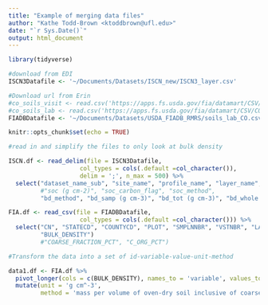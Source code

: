 ```yaml
---
title: "Example of merging data files"
author: "Kathe Todd-Brown <ktoddbrown@ufl.edu>"
date: "`r Sys.Date()`"
output: html_document
---
```


```r
library(tidyverse)

#download from EDI
ISCN3Datafile <- '~/Documents/Datasets/ISCN_new/ISCN3_layer.csv'

#Download url from Erin
#co_soils_visit <- read.csv('https://apps.fs.usda.gov/fia/datamart/CSV/CO_SOILS_VISIT.csv')
#co_soils_lab <- read.csv('https://apps.fs.usda.gov/fia/datamart/CSV/CO_SOILS_LAB.csv')
FIADBDatafile <- '~/Documents/Datasets/USDA_FIADB_RMRS/soils_lab_CO.csv'

knitr::opts_chunk$set(echo = TRUE)
```

```r

#read in and simplify the files to only look at bulk density

ISCN.df <- read_delim(file = ISCN3Datafile, 
                    col_types = cols(.default =col_character()),
                    delim = ';', n_max = 500) %>%
  select("dataset_name_sub", "site_name", "profile_name", "layer_name", #ID columns
         #"soc (g cm-2)", "soc_carbon_flag", "soc_method",
         "bd_method", "bd_samp (g cm-3)", "bd_tot (g cm-3)", "bd_whole (g cm-3)", "bd_other (g cm-3)", "bdNRCS_prep_code")# SOC columns

FIA.df <- read_csv(file = FIADBDatafile,
                    col_types = cols(.default =col_character())) %>%
  select("CN", "STATECD", "COUNTYCD", "PLOT", "SMPLNNBR", "VSTNBR", "LAYER_TYPE", #ID columns
         "BULK_DENSITY") 
         #"COARSE_FRACTION_PCT", "C_ORG_PCT")

```

```r

#Transform the data into a set of id-variable-value-unit-method 

data1.df <- FIA.df %>%
  pivot_longer(cols = c(BULK_DENSITY), names_to = 'variable', values_to = 'value') %>%
  mutate(unit = 'g cm^-3',
         method = 'mass per volume of oven-dry soil inclusive of coarse fraction')

```

